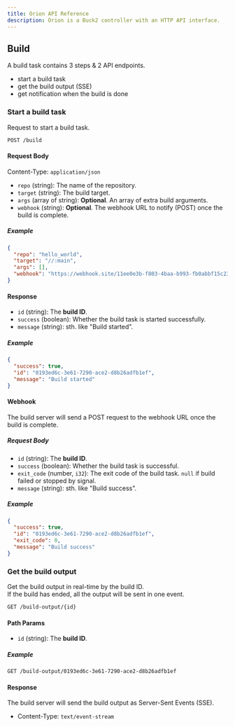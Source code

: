```yaml
---
title: Orion API Reference
description: Orion is a Buck2 controller with an HTTP API interface.
---
```


## Build
A build task contains 3 steps & 2 API endpoints.
- start a build task
- get the build output (SSE)
- get notification when the build is done

### Start a build task
Request to start a build task.
```bash
POST /build
```

#### Request Body
Content-Type: `application/json`
- `repo` (string): The name of the repository.
- `target` (string): The build target.
- `args` (array of string): **Optional**. An array of extra build arguments.
- `webhook` (string): **Optional**. The webhook URL to notify (POST) once the build is complete.

##### Example
```json
{
  "repo": "hello_world",
  "target": "//:main",
  "args": [],
  "webhook": "https://webhook.site/11ee0e3b-f803-4baa-b993-fb0abbf15c23"
}
```

#### Response
- `id` (string): The **build ID**.
- `success` (boolean): Whether the build task is started successfully.
- `message` (string): sth. like "Build started".

##### Example
```json
{
  "success": true,
  "id": "0193ed6c-3e61-7290-ace2-d8b26adfb1ef",
  "message": "Build started"
}
```

#### Webhook
The build server will send a POST request to the webhook URL once the build is complete.
##### Request Body
- `id` (string): The **build ID**.
- `success` (boolean): Whether the build task is successful.
- `exit_code` (number, `i32`): The exit code of the build task. `null` if build failed or stopped by signal.
- `message` (string): sth. like "Build success".

##### Example
```json
{
  "success": true,
  "id": "0193ed6c-3e61-7290-ace2-d8b26adfb1ef",
  "exit_code": 0,
  "message": "Build success"
}
```

### Get the build output
Get the build output in real-time by the build ID.<br/>
If the build has ended, all the output will be sent in one event.
```bash
GET /build-output/{id}
```

#### Path Params
- `id` (string): The **build ID**.

##### Example
```bash
GET /build-output/0193ed6c-3e61-7290-ace2-d8b26adfb1ef
```

#### Response
The build server will send the build output as Server-Sent Events (SSE).
- Content-Type: `text/event-stream`